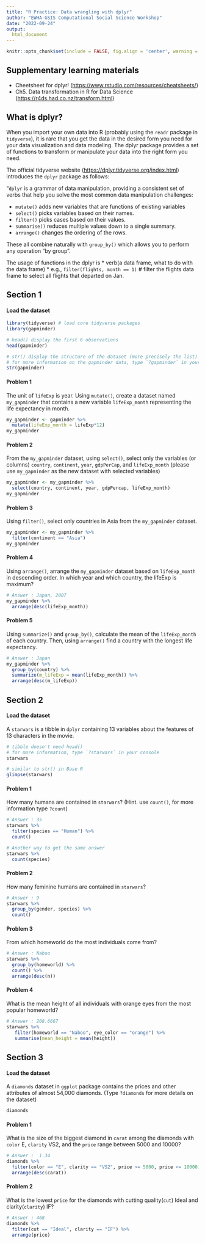 ---
title: "R Practice: Data wrangling with dplyr"
author: "EWHA-GSIS Computational Social Science Workshop"
date: "2022-09-24"
output:
  html_document
---

```{r setup, include=FALSE}
knitr::opts_chunk$set(include = FALSE, fig.align = 'center', warning = F, message=F)
```

## Supplementary learning materials

* Cheetsheet for dplyr! (<https://www.rstudio.com/resources/cheatsheets/>)
* Ch5. Data transformation in R for Data Science (<https://r4ds.had.co.nz/transform.html>)


## What is dplyr? 

When you import your own data into R (probably using the `readr` package in `tidyverse`), it is rare that you get the data in the desired form you need for your data visualization and data modeling. The dplyr package provides a set of functions to transform or manipulate your data into the right form you need.

The official tidyverse website (<https://dplyr.tidyverse.org/index.html>) introduces the `dplyr` package as follows:

"`dplyr` is a grammar of data manipulation, providing a consistent set of verbs that help you solve the most common data manipulation challenges:

* `mutate()` adds new variables that are functions of existing variables
* `select()` picks variables based on their names.
* `filter()` picks cases based on their values.
* `summarise()` reduces multiple values down to a single summary.
* `arrange()` changes the ordering of the rows.

These all combine naturally with `group_by()` which allows you to perform any operation “by group”. 

The usage of functions in the dplyr is 
* verb(a data frame, what to do with the data frame)
* e.g., `filter(flights, month == 1)` # filter the flights data frame to select all flights that departed on Jan. 



## Section 1 

#### Load the dataset

```{r, include=TRUE}
library(tidyverse) # load core tidyverse packages
library(gapminder) 
```

```{r, include=TRUE}
# head() display the first 6 observations
head(gapminder)
```


```{r, include=TRUE}
# str() display the structure of the dataset (more precisely the list)
# for more information on the gapminder data, type `?gapminder` in your console
str(gapminder)
```

#### Problem 1

The unit of `lifeExp` is year. Using `mutate()`, create a dataset named `my_gapminder` that contains a new variable `lifeExp_month` representing the life expectancy in month.  

```{r}
my_gapminder <- gapminder %>%
  mutate(lifeExp_month = lifeExp*12)
my_gapminder
```

#### Problem 2

From the `my_gapminder` dataset, using `select()`, select only the variables (or columns) `country`, `continent`, `year`, `gdpPerCap`, and `lifeExp_month` (please use `my_gapminder` as the new dataset with selected variables)


```{r}
my_gapminder <- my_gapminder %>%
  select(country, continent, year, gdpPercap, lifeExp_month)
my_gapminder
```



#### Problem 3

Using `filter()`, select only countries in Asia from the `my_gapminder` dataset. 

```{r}
my_gapminder <- my_gapminder %>%
  filter(continent == "Asia")
my_gapminder
```


#### Problem 4

Using `arrange()`, arrange the `my_gapminder` dataset based on `lifeExp_month` in descending order. In which year and which country, the lifeExp is maximum?


```{r}
# Answer : Japan, 2007
my_gapminder %>%
  arrange(desc(lifeExp_month))
```

#### Problem 5

Using `summarize()` and `group_by()`, calculate the mean of the `lifeExp_month` of each country. Then, using `arrange()` find a country with the longest life expectancy. 


```{r}
# Answer : Japan
my_gapminder %>%
  group_by(country) %>%
  summarize(m_lifeExp = mean(lifeExp_month)) %>%
  arrange(desc(m_lifeExp))
```



## Section 2

#### Load the dataset

A `starwars` is a tibble in `dplyr` containing 13 variables about the features of 13 characters in the movie.


```{r, include=TRUE}
# tibble doesn't need head()
# for more information, type `?starwars` in your console
starwars
```

```{r, include=TRUE}
# similar to str() in Base R
glimpse(starwars)
```


#### Problem 1


How many humans are contained in `starwars`? (Hint. use `count()`, for more information type `?count`)

```{r}
# Answer : 35
starwars %>%
  filter(species == "Human") %>%
  count()
```

```{r}
# Another way to get the same answer
starwars %>%
  count(species)
```




#### Problem 2


How many feminine humans are contained in `starwars`?


```{r}
# Answer : 9
starwars %>%
  group_by(gender, species) %>%
  count()
```


#### Problem 3

From which homeworld do the most individuals come from?


```{r}
# Answer : Naboo
starwars %>%
  group_by(homeworld) %>%
  count() %>%
  arrange(desc(n))
```

#### Problem 4

What is the mean height of all individuals with orange eyes from the most popular homeworld?


```{r}
# Answer : 208.6667
starwars %>%
   filter(homeworld == "Naboo", eye_color == "orange") %>%
   summarise(mean_height = mean(height))
```



## Section 3

#### Load the dataset


A `diamonds` dataset in `ggplot` package contains the prices and other attributes of almost 54,000 diamonds. (Type `?diamonds` for more details on the dataset)


```{r, include=TRUE}
diamonds
```


#### Problem 1

What is the size of the biggest diamond in `carat` among the diamonds with `color` E, `clarity` VS2, and the `price` range between 5000 and 10000? 

```{r}
# Answer :  1.34	
diamonds %>%
  filter(color == "E", clarity == "VS2", price >= 5000, price <= 10000) %>%
  arrange(desc(carat))
```

#### Problem 2

What is the lowest `price` for the diamonds with cutting quality(`cut`) Ideal and clarity(`clarity`) IF? 



```{r}
# Answer : 468
diamonds %>%
  filter(cut == "Ideal", clarity == "IF") %>%
  arrange(price)

```






